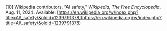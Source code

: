 \[10\]	Wikipedia contributors, “AI safety,” *Wikipedia, The Free Encyclopedia*, Aug. 11, 2024\. Available: [https://en.wikipedia.org/w/index.php?title=AI\_safety\&oldid=1239791378](https://en.wikipedia.org/w/index.php?title=AI\_safety\&oldid=1239791378)